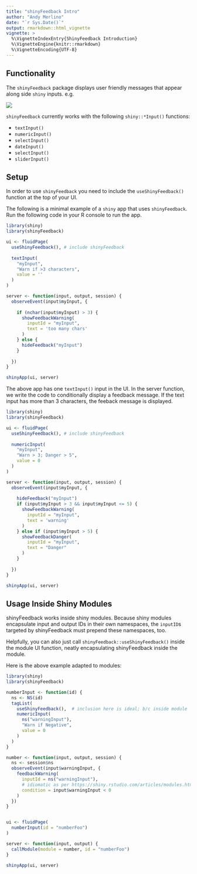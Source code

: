 ```yaml
---
title: "shinyFeedback Intro"
author: "Andy Merlino"
date: "`r Sys.Date()`"
output: rmarkdown::html_vignette
vignette: >
  %\VignetteIndexEntry{ShinyFeedback Introduction}
  %\VignetteEngine{knitr::rmarkdown}
  %\VignetteEncoding{UTF-8}
---
```


## Functionality

The `shinyFeedback` package displays user friendly messages that appear along side `shiny` inputs.  e.g.

![](feedback-screenshot.png)

`shinyFeedback` currently works with the following `shiny::*Input()` functions:

- `textInput()`
- `numericInput()`
- `selectInput()`
- `dateInput()`
- `selectInput()`
- `sliderInput()`

## Setup

In order to use `shinyFeedback` you need to include the `useShinyFeedback()` function at the top of your UI.

The following is a minimal example of a `shiny` app that uses `shinyFeedback`.  Run the following code in your R console to run the app.

```r
library(shiny)
library(shinyFeedback)

ui <- fluidPage(
  useShinyFeedback(), # include shinyFeedback
  
  textInput(
    "myInput",
    "Warn if >3 characters",
    value = ''
  )
)

server <- function(input, output, session) {
  observeEvent(input$myInput, {
    
    if (nchar(input$myInput) > 3) {
      showFeedbackWarning(
        inputId = "myInput",
        text = 'too many chars'
      )  
    } else {
      hideFeedback("myInput")
    }
    
  })
}

shinyApp(ui, server)
```

The above app has one `textInput()` input in the UI.  In the server function, we write the code to conditionally display a feedback message. If the text input has more than 3 characters, the feeback message is displayed.

```r
library(shiny)
library(shinyFeedback)

ui <- fluidPage(
  useShinyFeedback(), # include shinyFeedback
  
  numericInput(
    "myInput",
    "Warn > 3; Danger > 5",
    value = 0
  )
)

server <- function(input, output, session) {
  observeEvent(input$myInput, {
    
    hideFeedback("myInput")
    if (input$myInput > 3 && input$myInput <= 5) {
      showFeedbackWarning(
        inputId = "myInput",
        text = 'warning'
      )
    } else if (input$myInput > 5) {
      showFeedbackDanger(
        inputId = "myInput",
        text = "Danger"
      )
    }
    
  })
}

shinyApp(ui, server)
```


## Usage Inside Shiny Modules

shinyFeedback works inside shiny modules.
Because shiny modules encapsulate input and output IDs in their own namespaces, the `inputID`s targeted by shinyFeedback must prepend these namespaces, too.

Helpfully, you can also just call `shinyFeedback::useShinyFeedback()` inside the module UI function, neatly encapsulating shinyFeedback inside the module.

Here is the above example adapted to modules:

```r
library(shiny)
library(shinyFeedback)

numberInput <- function(id) {
  ns <- NS(id)
  tagList(
    useShinyFeedback(),  # inclusion here is ideal; b/c inside module
    numericInput(
      ns("warningInput"),
      "Warn if Negative",
      value = 0
    )
  )
}

number <- function(input, output, session) {
  ns <- session$ns
  observeEvent(input$warningInput, {
    feedbackWarning(
      inputId = ns("warningInput"),
      # idiomatic as per https://shiny.rstudio.com/articles/modules.html
      condition = input$warningInput < 0
    )
  })
}


ui <- fluidPage(
  numberInput(id = "numberFoo")
)

server <- function(input, output) {
  callModule(module = number, id = "numberFoo")
}

shinyApp(ui, server)
```